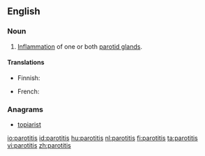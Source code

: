 ==English==

===Noun===
{{en-noun|parotitides}} 
{{wikipedia}}

# {{context|pathology|lang=en}} [[inflammation|Inflammation]] of one or both [[parotid gland]]s.

====Translations====
{{trans-top|inflammation of parotid gland}}
* Finnish: {{t-|fi|parotiitti}}
{{trans-mid}}
* French: {{t+|fr|parotidite|f}}
{{trans-bottom}}

===Anagrams===
* [[topiarist#English|topiarist]]

[[io:parotitis]]
[[id:parotitis]]
[[hu:parotitis]]
[[nl:parotitis]]
[[fi:parotitis]]
[[ta:parotitis]]
[[vi:parotitis]]
[[zh:parotitis]]